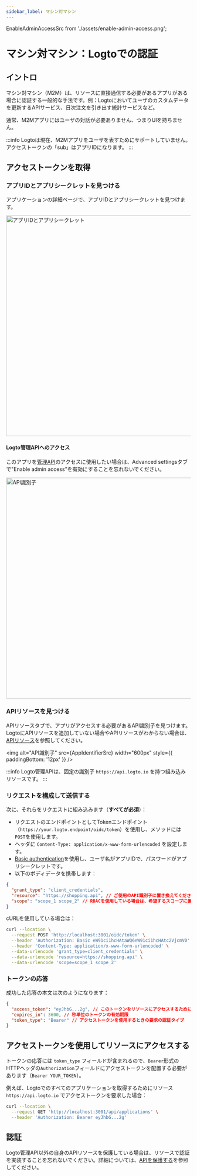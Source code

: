 ```yaml
---
sidebar_label: マシン対マシン
---
```


EnableAdminAccessSrc from './assets/enable-admin-access.png';

# マシン対マシン：Logtoでの認証

<AppNote type="Machine to Machine" />

## イントロ

マシン対マシン（M2M）は、リソースに直接通信する必要があるアプリがある場合に認証する一般的な手法です。例：Logtoにおいてユーザのカスタムデータを更新するAPIサービス、日次注文を引き出す統計サービスなど。

通常、M2Mアプリにはユーザの対話が必要ありません、つまりUIを持ちません。

:::info
Logtoは現在、M2Mアプリをユーザを表すためにサポートしていません。アクセストークンの「sub」はアプリIDになります。
:::

## アクセストークンを取得

### アプリIDとアプリシークレットを見つける

アプリケーションの詳細ページで、アプリIDとアプリシークレットを見つけます。

<img alt="アプリIDとアプリシークレット" src={AppIdSecretSrc} width="600px" />

#### Logto管理APIへのアクセス

このアプリを[管理API](/docs/references/core/#management-api)のアクセスに使用したい場合は、Advanced settingsタブで"Enable admin access"を有効にすることを忘れないでください。

<img alt="API識別子" src={EnableAdminAccessSrc} width="600px" />

### APIリソースを見つける

APIリソースタブで、アプリがアクセスする必要があるAPI識別子を見つけます。LogtoにAPIリソースを追加していない場合やAPIリソースがわからない場合は、[APIリソース](/docs/references/resources)を参照してください。

<img alt="API識別子" src={AppIdentifierSrc} width="600px" style={{ paddingBottom: '12px' }} />

:::info
Logto管理APIは、固定の識別子 `https://api.logto.io` を持つ組み込みリソースです。
:::

### リクエストを構成して送信する

次に、それらをリクエストに組み込みます（**すべてが必須**）：

- リクエストのエンドポイントとしてTokenエンドポイント（`https://your.logto.endpoint/oidc/token`）を使用し、メソッドには`POST`を使用します。
- ヘッダに `Content-Type: application/x-www-form-urlencoded` を設定します。
- [Basic authentication](https://developer.mozilla.org/en-US/docs/Web/HTTP/Headers/Authorization#basic_authentication)を使用し、ユーザ名がアプリIDで、パスワードがアプリシークレットです。
- 以下のボディデータを携帯します：

```json
{
  "grant_type": "client_credentials",
  "resource": "https://shopping.api", // ご使用のAPI識別子に置き換えてください
  "scope": "scope_1 scope_2" // RBACを使用している場合は、希望するスコープに置き換えてください
}
```

cURLを使用している場合は：

```bash
curl --location \
  --request POST 'http://localhost:3001/oidc/token' \
  --header 'Authorization: Basic eW91ci1hcHAtaWQ6eW91ci1hcHAtc2VjcmV0' \
  --header 'Content-Type: application/x-www-form-urlencoded' \
  --data-urlencode 'grant_type=client_credentials' \
  --data-urlencode 'resource=https://shopping.api' \
  --data-urlencode 'scope=scope_1 scope_2'
```

### トークンの応答

成功した応答の本文は次のようになります：

```json
{
  "access_token": "eyJhbG...2g", // このトークンをリソースにアクセスするために使用します
  "expires_in": 3600, // 秒単位のトークンの有効期限
  "token_type": "Bearer" // アクセストークンを使用するときの要求の認証タイプ
}
```

## アクセストークンを使用してリソースにアクセスする

トークンの応答には `token_type` フィールドが含まれるので、`Bearer`形式のHTTPヘッダの`Authorization`フィールドにアクセストークンを配置する必要があります（`Bearer YOUR_TOKEN`）。

例えば、Logtoでのすべてのアプリケーションを取得するためにリソース `https://api.logto.io` でアクセストークンを要求した場合：

```bash
curl --location \
  --request GET 'http://localhost:3001/api/applications' \
  --header 'Authorization: Bearer eyJhbG...2g'
```

## 認証

Logto管理API以外の自身のAPIリソースを保護している場合は、リソースで認証を実装することを忘れないでください。詳細については、[APIを保護する](/docs/recipes/protect-your-api#validate-the-api-requests-authorization-token)を参照してください。